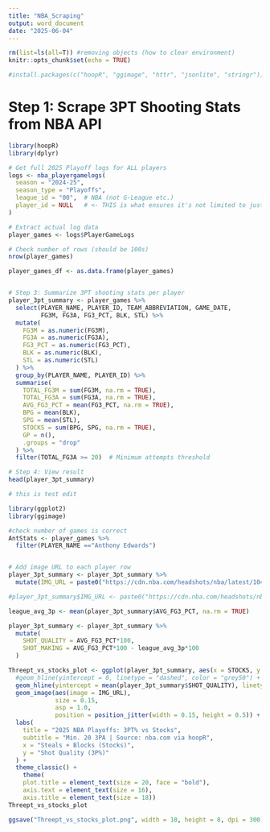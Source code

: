 ---
title: "NBA_Scraping"
output: word_document
date: "2025-06-04"
---

```{r setup, include=FALSE}

rm(list=ls(all=T)) #removing objects (how to clear environment)
knitr::opts_chunk$set(echo = TRUE)

#install.packages(c("hoopR", "ggimage", "httr", "jsonlite", "stringr"))
```

# Step 1: Scrape 3PT Shooting Stats from NBA API
```{r}
library(hoopR)
library(dplyr)

# Get full 2025 Playoff logs for ALL players
logs <- nba_playergamelogs(
  season = "2024-25",
  season_type = "Playoffs",
  league_id = "00",  # NBA (not G-League etc.)
  player_id = NULL   # <- THIS is what ensures it's not limited to just LeBron
)

# Extract actual log data
player_games <- logs$PlayerGameLogs

# Check number of rows (should be 100s)
nrow(player_games)

player_games_df <- as.data.frame(player_games)


# Step 3: Summarize 3PT shooting stats per player
player_3pt_summary <- player_games %>%
  select(PLAYER_NAME, PLAYER_ID, TEAM_ABBREVIATION, GAME_DATE,
         FG3M, FG3A, FG3_PCT, BLK, STL) %>%
  mutate(
    FG3M = as.numeric(FG3M),
    FG3A = as.numeric(FG3A),
    FG3_PCT = as.numeric(FG3_PCT),
    BLK = as.numeric(BLK),
    STL = as.numeric(STL)
  ) %>%
  group_by(PLAYER_NAME, PLAYER_ID) %>%
  summarise(
    TOTAL_FG3M = sum(FG3M, na.rm = TRUE),
    TOTAL_FG3A = sum(FG3A, na.rm = TRUE),
    AVG_FG3_PCT = mean(FG3_PCT, na.rm = TRUE),
    BPG = mean(BLK),
    SPG = mean(STL),
    STOCKS = sum(BPG, SPG, na.rm = TRUE),
    GP = n(),
    .groups = "drop"
  ) %>%
  filter(TOTAL_FG3A >= 20)  # Minimum attempts threshold

# Step 4: View result
head(player_3pt_summary)

# this is test edit

```

```{r}
library(ggplot2)
library(ggimage)

#check number of games is correct
AntStats <- player_games %>% 
  filter(PLAYER_NAME =="Anthony Edwards")


# Add image URL to each player row
player_3pt_summary <- player_3pt_summary %>%
  mutate(IMG_URL = paste0("https://cdn.nba.com/headshots/nba/latest/1040x760/", PLAYER_ID, ".png"))

#player_3pt_summary$IMG_URL <- paste0("https://cdn.nba.com/headshots/nba/latest/1040x760/", player_3pt_summary$PLAYER_ID, ".png")

league_avg_3p <- mean(player_3pt_summary$AVG_FG3_PCT, na.rm = TRUE)

player_3pt_summary <- player_3pt_summary %>%
  mutate(
    SHOT_QUALITY = AVG_FG3_PCT*100,
    SHOT_MAKING = AVG_FG3_PCT*100 - league_avg_3p*100
  )

Threept_vs_stocks_plot <- ggplot(player_3pt_summary, aes(x = STOCKS, y = SHOT_QUALITY)) +
  #geom_hline(yintercept = 0, linetype = "dashed", color = "grey50") +
  geom_hline(yintercept = mean(player_3pt_summary$SHOT_QUALITY), linetype = "dashed", color = "red2") +
  geom_image(aes(image = IMG_URL), 
             size = 0.15, 
             asp = 1.0,
             position = position_jitter(width = 0.15, height = 0.5)) +
  labs(
    title = "2025 NBA Playoffs: 3PT% vs Stocks",
    subtitle = "Min. 20 3PA | Source: nba.com via hoopR",
    x = "Steals + Blocks (Stocks)", 
    y = "Shot Quality (3P%)"
  ) +
  theme_classic() +
    theme(
    plot.title = element_text(size = 20, face = "bold"),
    axis.text = element_text(size = 16),
    axis.title = element_text(size = 18))
Threept_vs_stocks_plot

ggsave("Threept_vs_stocks_plot.png", width = 10, height = 8, dpi = 300)

```


